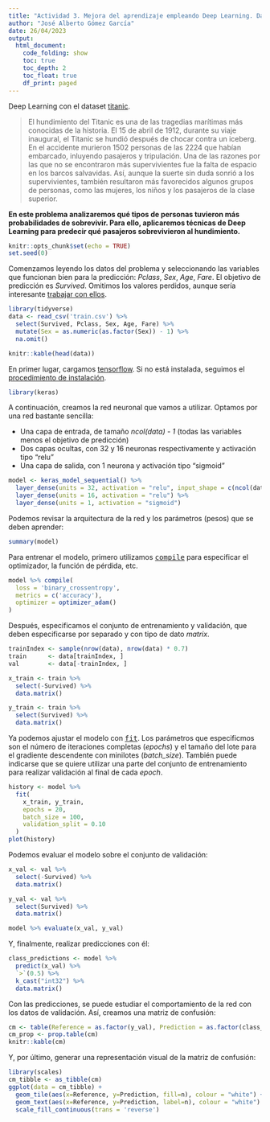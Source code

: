 ```yaml
---
title: "Actividad 3. Mejora del aprendizaje empleando Deep Learning. Dataset del Titanic"
author: "José Alberto Gómez García"
date: 26/04/2023
output: 
  html_document:
    code_folding: show
    toc: true
    toc_depth: 2
    toc_float: true
    df_print: paged
---
```


Deep Learning con el dataset [titanic](https://www.kaggle.com/c/titanic/).

> El hundimiento del Titanic es una de las tragedias marítimas más conocidas de la historia. El 15 de abril de 1912, durante su viaje inaugural, el Titanic se hundió después de chocar contra un iceberg. En el accidente murieron 1502 personas de las 2224 que habían embarcado, inluyendo pasajeros y tripulación. Una de las razones por las que no se encontraron más supervivientes fue la falta de espacio en los barcos salvavidas. Así, aunque la suerte sin duda sonrió a los supervivientes, también resultaron más favorecidos algunos grupos de personas, como las mujeres, los niños y los pasajeros de la clase superior.

**En este problema analizaremos qué tipos de personas tuvieron más probabilidades de sobrevivir. Para ello, aplicaremos técnicas de Deep Learning para predecir qué pasajeros sobrevivieron al hundimiento.**

```r
knitr::opts_chunk$set(echo = TRUE)
set.seed(0)
```

Comenzamos leyendo los datos del problema y seleccionando las variables que funcionan bien para la predicción: _Pclass_, _Sex_, _Age_, _Fare_. El objetivo de predicción es _Survived_. Omitimos los valores perdidos, aunque sería interesante [trabajar con ellos](https://github.com/jgromero/sige2020/blob/master/Teor%C3%ADa/02%20Depuraci%C3%B3n%20y%20calidad%20de%20datos/code/titanic-missing-noise.Rmd).

```r
library(tidyverse)
data <- read_csv('train.csv') %>%
  select(Survived, Pclass, Sex, Age, Fare) %>%
  mutate(Sex = as.numeric(as.factor(Sex)) - 1) %>%
  na.omit()

knitr::kable(head(data))
```

En primer lugar, cargamos [tensorflow](https://tensorflow.rstudio.com/). Si no está instalada, seguimos el [procedimiento de instalación](https://tensorflow.rstudio.com/install/).
```r
library(keras)
```

A continuación, creamos la red neuronal que vamos a utilizar. Optamos por una red bastante sencilla:

* Una capa de entrada, de tamaño _ncol(data) - 1_ (todas las variables menos el objetivo de predicción)
* Dos capas ocultas, con 32 y 16 neuronas respectivamente y activación tipo "relu"
* Una capa de salida, con 1 neurona y activación tipo "sigmoid"

```r
model <- keras_model_sequential() %>% 
  layer_dense(units = 32, activation = "relu", input_shape = c(ncol(data) - 1)) %>%
  layer_dense(units = 16, activation = "relu") %>%
  layer_dense(units = 1, activation = "sigmoid")
```

Podemos revisar la arquitectura de la red y los parámetros (pesos) que se deben aprender:
```r
summary(model)
```

Para entrenar el modelo, primero utilizamos [<tt>compile</tt>](https://tensorflow.rstudio.com/reference/keras/compile.keras.engine.training.model) para especificar el optimizador, la función de pérdida, etc.
```r
model %>% compile(
  loss = 'binary_crossentropy',
  metrics = c('accuracy'),
  optimizer = optimizer_adam()
)
```

Después, especificamos el conjunto de entrenamiento y validación, que deben especificarse por separado y con tipo de dato _matrix_.
```r
trainIndex <- sample(nrow(data), nrow(data) * 0.7)
train      <- data[trainIndex, ] 
val        <- data[-trainIndex, ]

x_train <- train %>%
  select(-Survived) %>%
  data.matrix()

y_train <- train %>%
  select(Survived) %>%
  data.matrix()
```

Ya podemos ajustar el modelo con [<tt>fit</tt>](https://tensorflow.rstudio.com/reference/keras/fit.keras.engine.training.model). Los parámetros que especificmos son el número de iteraciones completas (_epochs_) y el tamaño del lote para el gradiente descendente con minilotes (_batch\_size_). También puede indicarse que se quiere utilizar una parte del conjunto de entrenamiento para realizar validación al final de cada _epoch_.
```r
history <- model %>% 
  fit(
    x_train, y_train, 
    epochs = 20, 
    batch_size = 100, 
    validation_split = 0.10
  )
plot(history)
```

Podemos evaluar el modelo sobre el conjunto de validación:
```r
x_val <- val %>%
  select(-Survived) %>%
  data.matrix()

y_val <- val %>%
  select(Survived) %>%
  data.matrix()

model %>% evaluate(x_val, y_val)
```

Y, finalmente, realizar predicciones con él:
```r
class_predictions <- model %>%
  predict(x_val) %>% 
  `>`(0.5) %>% 
  k_cast("int32") %>%
  data.matrix()
```

Con las predicciones, se puede estudiar el comportamiento de la red con los datos de validación. Así, creamos una matriz de confusión:
```r
cm <- table(Reference = as.factor(y_val), Prediction = as.factor(class_predictions))
cm_prop <- prop.table(cm)
knitr::kable(cm)
```

Y, por último, generar una representación visual de la matriz de confusión:
```r
library(scales)
cm_tibble <- as_tibble(cm)
ggplot(data = cm_tibble) + 
  geom_tile(aes(x=Reference, y=Prediction, fill=n), colour = "white") +
  geom_text(aes(x=Reference, y=Prediction, label=n), colour = "white") +
  scale_fill_continuous(trans = 'reverse')
```